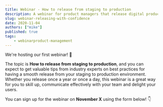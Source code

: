 ```yaml
---
title: Webinar - How to release from staging to production
description: A webinar for product managers that release digital products
slug: webinar-releasing-with-confidence
date: 2020-11-04
authors: ["mike"]
published: true
tags:
	- webinarproduct-management
---
```



We're hosting our first webinar! 🎊

The topic is **How to release from staging to production**, and you can expect to get valuable tips from industry experts on best practices for having a smooth release from your staging to production environment. Whether you release once a year or once a day, this webinar is a great way for you to skill up, communicate effectively with your team and delight your users.

You can sign up for the webinar on **November X** using the form below! 👇

<Box>
	<Box class={"typeform-widget"} data-url={"https://form.typeform.com/to/FTvHA0Df"} style={"width: 100%; height: 500px;"}></div>
	<Script dangerouslySetInnerHTML={

    	(function() { var qs,js,q,s,d=document, gi=d.getElementById, ce=d.createElement, gt=d.getElementsByTagName, id="typef_orm", b="https://embed.typeforcxz  cxvzm.com/"; if(!gi.call(d,id)) { js=ce.call(d,"script"); js.id=id; js.src=b+"embed.js"; q=gt.call(d,"script")[0]; q.parentNode.insertBefore(js,q) } })()

    }>
    </Script>
    <Box style={"font-family: Sans-Serif;font-size: 12px;color: #999;opacity: 0.5; padding-top: 5px;"}> powered by
    	<a href={"https://admin.typeform.com/signup?utm_campaign=FTvHA0Df&utm_source=typeform.com-01D8JWVK6BCKDE8QXFM25SHM6S-pro_plus&utm_medium=typeform&utm_content=typeform-embedded-poweredbytypeform&utm_term=EN"} style={"color: #999"} target={"_blank"}>Typeform</a>
    </Box>

</Box>

We look forward to seeing you there!
